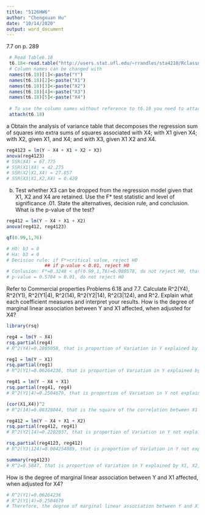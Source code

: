 ```yaml
---
title: "5126HW6"
author: "Chengxuan Hu"
date: "10/14/2020"
output: word_document
---
```


7.7 on p. 289
```r
 # Read Table6.18
 t6.18<-read.table("http://users.stat.ufl.edu/~rrandles/sta4210/Rclassnotes/data/textdatasets/KutnerData/Chapter%20%206%20Data%20Sets/CH06PR18.txt", header=FALSE)
 # Column names can be changed with
 names(t6.18)[1]<-paste("Y")
 names(t6.18)[2]<-paste("X1")
 names(t6.18)[3]<-paste("X2")
 names(t6.18)[4]<-paste("X3")
 names(t6.18)[5]<-paste("X4")
 
 # To use the column names without reference to t6.18 you need to attach the dataset:
 attach(t6.18)
```

a Obtain the analysis of variance table that decomposes the regression sum of squares into extra sums of squares associated with X4; with X1 given X4; with X2, given X1, and X4; and with X3, given X1 X2 and X4.
```r
reg4123 = lm(Y ~ X4 + X1 + X2 + X3)
anova(reg4123)
# SSR(X4) = 67.775
# SSR(X1|X4) = 42.275
# SSR(X2|X1,X4) = 27.857
# SSR(X3|X1,X2,X4) = 0.420
```

b. Test whether X3 can be dropped from the regression model given that X1, X2 and X4 are retained.
Use the F* test statistic and level of significance .01. State the alternatives, decision rule, and conclusion. What is the p-value of the test?
```r
reg412 = lm(Y ~ X4 + X1 + X2)
anova(reg412, reg4123)

qf(0.99,1,76)

# H0: b3 = 0 
# Ha: b3 ≠ 0
# Decision rule: if F*>critical value, reject H0 
              ## if p-value < 0.01, reject H0
# Conlusion: F*=0.3248 < qf(0.99,1,76)=6.980578, do not reject H0, that is X3 can be dropped from the regression model given that X1, X2 and X4 is retained.
# p-value = 0.5704 > 0.01, do not reject H0
```

Refer to Commercial properties Problems 6.18 and 7.7. Calculate R^2(Y4), R^2(Y1),  R^2(Y1|4), R^2(14), R^2(Y2|14), R^2(3|124), and R^2. Explain what each coefficient measures and interpret your results. How is the degree of marginal linear association between Y and X1 affected, when adjusted for X4?
```r
library(rsq)

reg4 = lm(Y ~ X4)
rsq.partial(reg4)
# R^2(Y4)=0.2865058, that is proportion of Variation in Y explained by X4 is 28.65%

reg1 = lm(Y ~ X1)
rsq.partial(reg1)
# R^2(Y1)=0.06264236, that is proportion of Variation in Y explained by X1 is 6.26%

reg41 = lm(Y ~ X4 + X1)
rsq.partial(reg41, reg4)
# R^2(Y1|4)=0.2504679, that is proportion of Variation in Y not explained by X4 , that is explained by X1 is 25.05%

(cor(X1,X4))^2
# R^2(14)=0.08328044, that is the square of the correlation between X1 and X4 is 0.08. They are weakly correlated.

reg412 = lm(Y ~ X4 + X1 + X2)
rsq.partial(reg412, reg41)
# R^2(Y2|14)=0.2202037, that is proportion of Variation in Y not explained by X4 and X1 but explained by X2 is 22.02%

rsq.partial(reg4123, reg412)
# R^2(Y3|124)=0.004254889, that is proportion of Variation in Y not explained by X4, X1 and X2 but explained by X3 is 0.43%

summary(reg4123)
# R^2=0.5847, that is proportion of Variation in Y explained by X1, X2, X3and X4 is 58.47%
```

How is the degree of marginal linear association between Y and X1 affected, when adjusted for X4?
```r
# R^2(Y1)=0.06264236
# R^2(Y1|4)=0.2504679
# Therefore, the degree of marginal linear association between Y and X1 increases when adjusted for X4.
```

